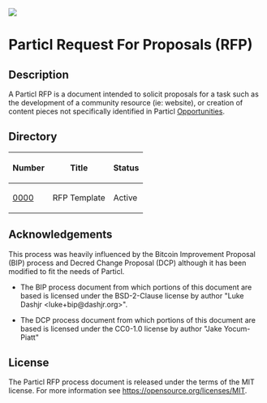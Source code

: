 <img src="./particl_logo_2.svg" />

=Particl Request For Proposals (RFP)=

==Description==
A Particl RFP is a document intended to solicit proposals for a task such as the development of a community resource (ie: website), or creation of content pieces not specifically identified in Particl [[https://github.com/particlcommunity/pops|Opportunities]].

==Directory==

{|class="wikitable sortable" style="width: auto; text-align: center;"
!Number!!Title!!Status
|-
|[[./rfp-0000/rfp-0000.mediawiki|0000]]||RFP Template||Active
|}

==Acknowledgements==

This process was heavily influenced by the Bitcoin Improvement Proposal (BIP)
process and Decred Change Proposal (DCP) although it has been modified to fit the needs of Particl.  

* The BIP process document from which portions of this document are based is licensed under the BSD-2-Clause license by author "Luke Dashjr &lt;luke+bip@dashjr.org&gt;".

* The DCP process document from which portions of this document are based is licensed under the CC0-1.0 license by author "Jake Yocum-Piatt"

==License==

The Particl RFP process document is released under the terms of the MIT license. For more information see https://opensource.org/licenses/MIT.
